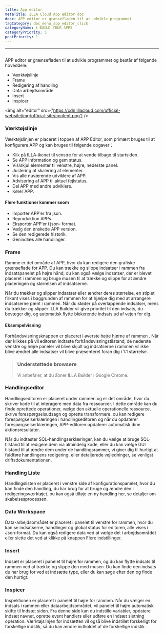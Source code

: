 ```yaml
---
title: App editor
metaTitle: ILLA Cloud App editor doc
desc: APP editor er grænsefladen til at udvikle programmet
tagCategory: doc_menu_app_editor_click
categoryName: 🌀 BUILD YOUR APPS
categoryPriority: 5
postPriority: 1
---
```


* * *

## <Heading hidden>App editor</Heading>

APP editor er grænsefladen til at udvikle programmet og består af følgende hoveddele:

-   Værktøjslinje
-   Frame
-   Redigering af handling
-   Data arbejdsområde
-   Insert
-   Inspicer

<img alt="editor" src={'https://cdn.illacloud.com/official-website/img/official-site/content.png'} />

### Værktøjslinje

Værktøjslinjen er placeret i toppen af APP Editor, som primært bruges til at konfigurere APP og kan bruges til følgende opgaver：

-   Klik på ILLA-ikonet til venstre for at vende tilbage til startsiden.
-   Se APP information og gem status.
-   Vis/skjul elementer til venstre, højre, nederste panel.
-   Justering af skalering af elementer.
-   Vis alle nuværende udviklere af APP.
-   Advisering af APP til aktuel fejlstatus.
-   Del APP med andre udviklere.
-   Kører APP.

#### Flere funktioner kommer soom

-   Importér APP'er fra json.
-   Reproduktion APPs.
-   Eksportér APP'er i json- format.
-   Vælg den ønskede APP version.
-   Se den redigerede historik.
-   Genindlæs alle handlinger.

[//]: # "[Image]"

### Frame

Ramme er det område af APP, hvor du kan redigere den grafiske grænseflade for APP. Du kan trække og slippe indsatser i rammen fra indsatspanelet på højre hånd; du kan også vælge indsatser, der er blevet placeret i rammen og bruge musen til at trække og slippe for at ændre placeringen og størrelsen af indsatserne.

Når du trækker og slipper indsatser eller ændrer deres størrelse, en stiplet firkant vises i baggrunden af rammen for at hjælpe dig med at arrangere indsatserne pænt i rammen. Når du støder på overlappende indsatser, mens du trækker og slipper ILLA Builder vil give prioritet til den indsats, du bevæger dig, og automatisk flytte blokerende indsats ud af vejen for dig.

#### Eksempelvisning

Forhåndsvisningsknappen er placeret i øverste højre hjørne af rammen . Når der klikkes på vil editoren indtaste forhåndsvisningstilstand, de nederste venstre og højre paneler vil blive skjult og indsatserne i rammen vil ikke blive ændret alle indsatser vil blive præsenteret foran dig i 1:1 størrelse.

> ### Understøttede browsere
>
> Vi anbefaler, at du åbner ILLA Builder i Google Chrome.

### Handlingseditor

Handlingseditoren er placeret under rammen og er det område, hvor du skriver kode til at interagere med data fra ressourcer. I dette område kan du finde oprettede operationer, vælge den aktuelle operationelle ressource, skrive forespørgselsudsagn og oprette transformere. ou kan redigere forespørgselserklæringen i handlingseditoren og når du opdaterer forespørgselserklæringen, APP-editoren opdaterer automatisk dine aktionsresultater.

Når du indtaster SQL-handlingserklæringer, kan du vælge at bruge SQL-tilstand til at redigere dem via almindelig kode, eller du kan vælge GUI tilstand til at ændre dem under de handlingsrammer, vi giver dig til hurtigt at fuldføre handlingens redigering. eller detaljerede vejledninger, se venligst driftsdokumentationen.

### Handling Liste

Handlingslisten er placeret i venstre side af konfigurationspanelet, hvor du kan finde den handling, du har brug for at bruge og ændre den i redigeringsværktøjet. ou kan også tilføje en ny handling her, se detaljer om skabelsesprocessen.

### Data Workspace

Data-arbejdsområdet er placeret i panelet til venstre for rammen, hvor du kan se indsatserne, handlinger og global status for editoren, alle vises i Json-format. Du kan også redigere data ved at vælge det i arbejdsområdet eller slette det ved at klikke på knappen Flere indstillinger.

### Insert

Indsæt er placeret i panelet til højre for rammen, og du kan flytte indsats til rammen ved at trække og slippe den med musen. Du kan finde den indsats du har brug for ved at indsætte type, eller du kan søge efter den og finde den hurtigt.

[//]: # "[Image]"

### Inspicer

Inspektionen er placeret i panelet til højre for rammen. Når du vælger en indsats i rammen eller dataarbejdsområdet, vil panelet til højre automatisk skifte til Indsæt siden. Fra denne side kan du indstille variabler, opdatere indsæt navnet, oprette event handlers eller udføre en Indsæt sletning operation. Værktøjslinjen for indsætten vil også blive indstillet forskelligt for forskellige indstik, så du kan ændre indholdet af de forskellige indstik.
